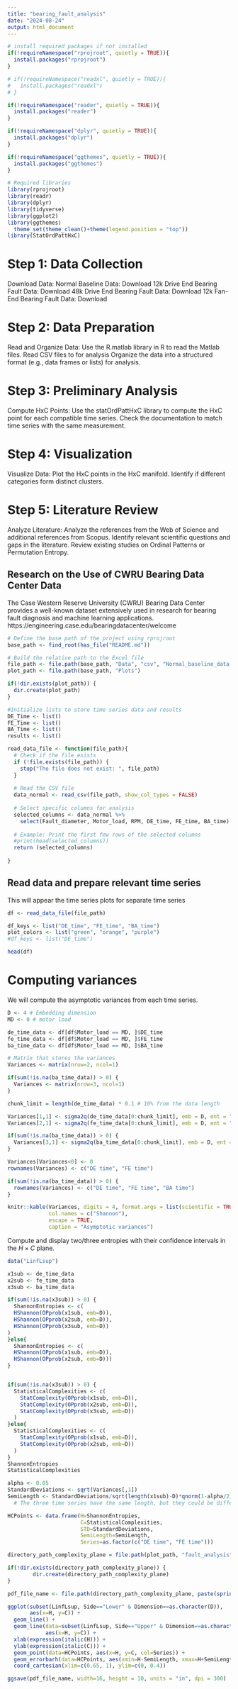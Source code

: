 ```yaml
---
title: "bearing_fault_analysis"
date: "2024-08-24"
output: html_document
---
```


```r
# install required packages if not installed
if(!requireNamespace("rprojroot", quietly = TRUE)){
  install.packages("rprojroot")
}

# if(!requireNamespace("readxl", quietly = TRUE)){
#   install.packages("readxl")
# }

if(!requireNamespace("reader", quietly = TRUE)){
  install.packages("reader")
}

if(!requireNamespace("dplyr", quietly = TRUE)){
  install.packages("dplyr")
}

if(!requireNamespace("ggthemes", quietly = TRUE)){
  install.packages("ggthemes")
}
```


```r
# Required libraries
library(rprojroot)
library(readr)
library(dplyr)
library(tidyverse)
library(ggplot2)
library(ggthemes)
  theme_set(theme_clean()+theme(legend.position = "top"))
library(StatOrdPattHxC)
```


# Step 1: Data Collection 
Download Data:
Normal Baseline Data: Download
12k Drive End Bearing Fault Data: Download
48k Drive End Bearing Fault Data: Download
12k Fan-End Bearing Fault Data: Download

# Step 2: Data Preparation
Read and Organize Data:
Use the R.matlab library in R to read the Matlab files.
Read CSV files to  for analysis
Organize the data into a structured format (e.g., data frames or lists) for analysis.

# Step 3: Preliminary Analysis
Compute HxC Points:
Use the statOrdPattHxC library to compute the HxC point for each compatible time series.
Check the documentation to match time series with the same measurement.

# Step 4: Visualization
Visualize Data:
Plot the HxC points in the HxC manifold.
Identify if different categories form distinct clusters.

# Step 5: Literature Review
Analyze Literature:
Analyze the references from the Web of Science and additional references from Scopus.
Identify relevant scientific questions and gaps in the literature.
Review existing studies on Ordinal Patterns or Permutation Entropy.

## Research on the Use of CWRU Bearing Data Center Data

The Case Western Reserve University (CWRU) Bearing Data Center provides a well-known dataset extensively used in research for bearing fault diagnosis and machine learning applications. 
https://engineering.case.edu/bearingdatacenter/welcome

```r
# Define the base path of the project using rprojroot
base_path <- find_root(has_file("README.md"))

# Build the relative path to the Excel file
file_path <- file.path(base_path, "Data", "csv", "Normal_baseline_data.csv")
plot_path <- file.path(base_path, "Plots")

if(!dir.exists(plot_path)) {
  dir.create(plot_path)
}

#Initialize lists to store time series data and results
DE_Time <- list()
FE_Time <- list()
BA_Time <- list()
results <- list()

read_data_file <- function(file_path){
  # Check if the file exists
  if (!file.exists(file_path)) {
    stop("The file does not exist: ", file_path)
  }
  
  # Read the CSV file
  data_normal <- read_csv(file_path, show_col_types = FALSE)
  
  # Select specific columns for analysis
  selected_columns <- data_normal %>% 
    select(Fault_diameter, Motor_load, RPM, DE_time, FE_time, BA_time)
  
  # Example: Print the first few rows of the selected columns
  #print(head(selected_columns))
  return (selected_columns)
  
}
```

## Read data and prepare relevant time series 
This will appear the time series plots for separate time series 

```r
df <- read_data_file(file_path)

df_keys <- list("DE_time", "FE_time", "BA_time")
plot_colors <- list("green", "orange", "purple")
#df_keys <- list("DE_time")

head(df)
```
# Computing variances

We will compute the asymptotic variances from each time series.
```r

D <- 4 # Embedding dimension
MD <- 0 # motor load

de_time_data <- df[df$Motor_load == MD, ]$DE_time
fe_time_data <- df[df$Motor_load == MD, ]$FE_time
ba_time_data <- df[df$Motor_load == MD, ]$BA_time

# Matrix that stores the variances
Variances <- matrix(nrow=2, ncol=1)

if(sum(!is.na(ba_time_data)) > 0) {
  Variances <- matrix(nrow=3, ncol=1)
}

chunk_limit = length(de_time_data) * 0.1 # 10% from the data length

Variances[1,1] <- sigma2q(de_time_data[0:chunk_limit], emb = D, ent = "S")
Variances[2,1] <- sigma2q(fe_time_data[0:chunk_limit], emb = D, ent = "S")

if(sum(!is.na(ba_time_data)) > 0) {
  Variances[3,1] <- sigma2q(ba_time_data[0:chunk_limit], emb = D, ent = "S")
}

Variances[Variances<0] <- 0
rownames(Variances) <- c("DE time", "FE time")

if(sum(!is.na(ba_time_data)) > 0) {
  rownames(Variances) <- c("DE time", "FE time", "BA time")
}

knitr::kable(Variances, digits = 4, format.args = list(scientific = TRUE),
             col.names = c("Shannon"),
             escape = TRUE,
             caption = "Asymptotic variances")
```


Compute and display two/three entropies with their confidence intervals in the $H\times C$ plane.

```r
data("LinfLsup")

x1sub <- de_time_data
x2sub <- fe_time_data
x3sub <- ba_time_data

if(sum(!is.na(x3sub)) > 0) {
  ShannonEntropies <- c(
  HShannon(OPprob(x1sub, emb=D)),
  HShannon(OPprob(x2sub, emb=D)),
  HShannon(OPprob(x3sub, emb=D))
)
}else{
  ShannonEntropies <- c(
  HShannon(OPprob(x1sub, emb=D)),
  HShannon(OPprob(x2sub, emb=D))) 
}


if(sum(!is.na(x3sub)) > 0) {
  StatisticalComplexities <- c(
    StatComplexity(OPprob(x1sub, emb=D)),
    StatComplexity(OPprob(x2sub, emb=D)),
    StatComplexity(OPprob(x3sub, emb=D))
  )
}else{
  StatisticalComplexities <- c(
    StatComplexity(OPprob(x1sub, emb=D)),
    StatComplexity(OPprob(x2sub, emb=D))
  )  
}
ShannonEntropies
StatisticalComplexities


```




```r
alpha <- 0.05
StandardDeviations <- sqrt(Variances[,1])
SemiLength <- StandardDeviations/sqrt(length(x1sub)-D)*qnorm(1-alpha/2) 
  # The three time series have the same length, but they could be different

HCPoints <- data.frame(H=ShannonEntropies,
                       C=StatisticalComplexities,
                       STD=StandardDeviations,
                       SemiLength=SemiLength,
                       Series=as.factor(c("DE time", "FE time")))

directory_path_complexity_plane = file.path(plot_path, "fault_analysis")

if(!dir.exists(directory_path_complexity_plane)) {
        dir.create(directory_path_complexity_plane)
}

pdf_file_name <- file.path(directory_path_complexity_plane, paste(sprintf("confidence_interval_%s_%s", D, 0), ".pdf"))

ggplot(subset(LinfLsup, Side=="Lower" & Dimension==as.character(D)), 
       aes(x=H, y=C)) +
  geom_line() +
  geom_line(data=subset(LinfLsup, Side=="Upper" & Dimension==as.character(D)), 
            aes(x=H, y=C)) +
  xlab(expression(italic(H))) +
  ylab(expression(italic(C))) +
  geom_point(data=HCPoints, aes(x=H, y=C, col=Series)) +
  geom_errorbarh(data=HCPoints, aes(xmin=H-SemiLength, xmax=H+SemiLength, group=Series, col=Series)) +
  coord_cartesian(xlim=c(0.65, 1), ylim=c(0, 0.4))

ggsave(pdf_file_name, width=16, height = 10, units = "in", dpi = 300)
```
